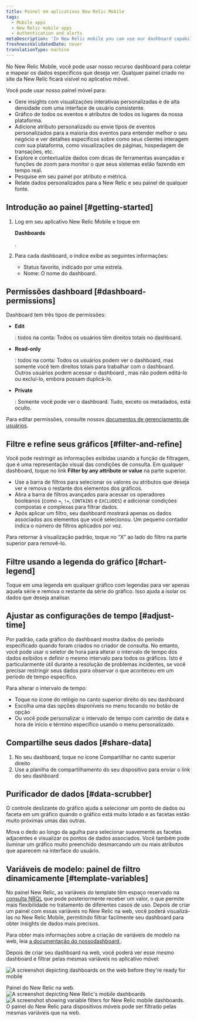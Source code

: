 ```yaml
---
title: Painel em aplicativos New Relic Mobile
tags:
  - Mobile apps
  - New Relic mobile apps
  - Authentication and alerts
metaDescription: 'In New Relic mobile you can use our dashboard capability to gather and chart the specific data you want to see, the way you want to see it, from anywhere in our platform.'
freshnessValidatedDate: never
translationType: machine
---
```





No New Relic Mobile, você pode usar nosso recurso dashboard para coletar e mapear os dados específicos que deseja ver. Qualquer painel criado no site da New Relic ficará visível no aplicativo móvel.

Você pode usar nosso painel móvel para:

* Gere insights com visualizações interativas personalizadas e de alta densidade com uma interface de usuário consistente.
* Gráfico de todos os eventos e atributos de todos os lugares da nossa plataforma.
* Adicione atributo personalizado ou envie tipos de eventos personalizados para a maioria dos eventos para entender melhor o seu negócio e ver detalhes específicos sobre como seus clientes interagem com sua plataforma, como visualizações de páginas, hospedagem de transações, etc.
* Explore e contextualize dados com dicas de ferramentas avançadas e funções de zoom para monitor o que seus sistemas estão fazendo em tempo real.
* Pesquise em seu painel por atributo e métrica.
* Relate dados personalizados para a New Relic e seu painel de qualquer fonte.

## Introdução ao painel [#getting-started]

1. Log em seu aplicativo New Relic Mobile e toque em

   <DoNotTranslate>**Dashboards**</DoNotTranslate>

   .

2. Para cada dashboard, o índice exibe as seguintes informações:

   * Status favorito, indicado por uma estrela.
   * Nome: O nome do dashboard.

## Permissões dashboard [#dashboard-permissions]

Dashboard tem três tipos de permissões:

* <DoNotTranslate>**Edit**</DoNotTranslate>

  : todos na conta: Todos os usuários têm direitos totais no dashboard.

* <DoNotTranslate>**Read-only**</DoNotTranslate>

  : todos na conta: Todos os usuários podem ver o dashboard, mas somente você tem direitos totais para trabalhar com o dashboard. Outros usuários podem acessar o dashboard , mas não podem editá-lo ou excluí-lo, embora possam duplicá-lo.

* <DoNotTranslate>**Private**</DoNotTranslate>

  : Somente você pode ver o dashboard. Tudo, exceto os metadados, está oculto.

Para editar permissões, consulte nossos [documentos de gerenciamento de usuários](/docs/accounts/accounts-billing/new-relic-one-user-management/user-management-concepts/).

## Filtre e refine seus gráficos [#filter-and-refine]

Você pode restringir as informações exibidas usando a função de filtragem, que é uma representação visual das condições de consulta. Em qualquer dashboard, toque no link <DoNotTranslate>**Filter by any attribute or value**</DoNotTranslate> na parte superior.

* Use a barra de filtros para selecionar os valores ou atributos que deseja ver e remova o restante dos elementos dos gráficos.
* Abra a barra de filtros avançados para acessar os operadores booleanos (como `=`, `!=`, `CONTAINS` e `EXCLUDES`) e adicionar condições compostas e complexas para filtrar dados.
* Após aplicar um filtro, seu dashboard mostrará apenas os dados associados aos elementos que você selecionou. Um pequeno contador indica o número de filtros aplicados por vez.

Para retornar à visualização padrão, toque no “X” ao lado do filtro na parte superior para removê-lo.

## Filtre usando a legenda do gráfico [#chart-legend]

Toque em uma legenda em qualquer gráfico com legendas para ver apenas aquela série e remova o restante da série do gráfico. Isso ajuda a isolar os dados que deseja analisar.

## Ajustar as configurações de tempo [#adjust-time]

Por padrão, cada gráfico do dashboard mostra dados do período especificado quando foram criados no criador de consulta. No entanto, você pode usar o seletor de hora para alterar o intervalo de tempo dos dados exibidos e definir o mesmo intervalo para todos os gráficos. Isto é particularmente útil durante a resolução de problemas incidentes, se você precisar restringir seus dados para observar o que aconteceu em um período de tempo específico.

Para alterar o intervalo de tempo:

* Toque no ícone do relógio no canto superior direito do seu dashboard
* Escolha uma das opções disponíveis no menu tocando no botão de opção
* Ou você pode personalizar o intervalo de tempo com carimbo de data e hora de início e término específico usando o menu personalizado.

## Compartilhe seus dados [#share-data]

1. No seu dashboard, toque no ícone Compartilhar no canto superior direito
2. Use a planilha de compartilhamento do seu dispositivo para enviar o link do seu dashboard

## Purificador de dados [#data-scrubber]

O controle deslizante do gráfico ajuda a selecionar um ponto de dados ou faceta em um gráfico quando o gráfico está muito lotado e as facetas estão muito próximas umas das outras.

Mova o dedo ao longo da agulha para selecionar suavemente as facetas adjacentes e visualizar os pontos de dados associados. Você também pode iluminar um gráfico muito preenchido desmarcando um ou mais atributos que aparecem na interface do usuário.

## Variáveis de modelo: painel de filtro dinamicamente [#template-variables]

No painel New Relic, as variáveis do template têm espaço reservado na [consulta NRQL](/docs/query-your-data/nrql-new-relic-query-language/get-started/introduction-nrql-new-relics-query-language/) que pode posteriormente receber um valor, o que permite mais flexibilidade no tratamento de diferentes casos de uso. Depois de criar um painel com essas variáveis no New Relic na web, você poderá visualizá-las no New Relic Mobile, permitindo filtrar facilmente seu dashboard para obter insights de dados mais precisos.

Para obter mais informações sobre a criação de variáveis de modelo na web, leia [a documentação do nossodashboard ](/docs/query-your-data/explore-query-data/dashboards/introduction-dashboards/).

Depois de criar seu dashboard na web, você poderá ver esse mesmo dashboard e filtrar pelas mesmas variáveis no aplicativo móvel:

<img
  title="Web view of dashboards"
  alt="A screenshot depicting dashboards on the web before they're ready for mobile"
  src={dashboardsDashboardstoPrepareforMobile}
/>

<figcaption>
  Painel do New Relic na web.
</figcaption>

<SideBySide>
  <Side>
    <img
      title="New Relic mobile dashboards"
      alt="A screenshot depicting New Relic's mobile dashboards"
      src={dashboardsMobileDashboards}
      style={{ width: "50%" }}
    />
  </Side>

  <Side>
    <img
      title="mobile dashboards filtered by variable"
      alt="A screenshot showing variable filters for New Relic mobile dashboards."
      src={dashboardsFilterMobileDashboardsbyVariable}
      style={{ width: "50%" }}
    />
  </Side>
</SideBySide>

<figcaption>
  O painel do New Relic para dispositivos móveis pode ser filtrado pelas mesmas variáveis que na web.
</figcaption>